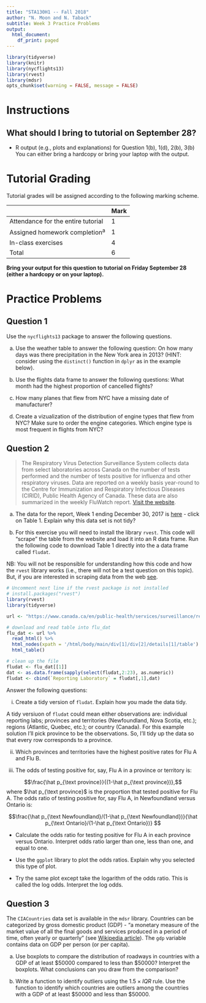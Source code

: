 ```yaml
---
title: "STA130H1 -- Fall 2018"
author: "N. Moon and N. Taback"
subtitle: Week 3 Practice Problems
output:
  html_document:
    df_print: paged
---
```


```r
library(tidyverse)
library(knitr)
library(nycflights13)
library(rvest)
library(mdsr)
opts_chunk$set(warning = FALSE, message = FALSE) 
```


# Instructions

## What should I bring to tutorial on September 28?

- R output (e.g., plots and explanations) for Question 1(b), 1(d), 2(b), 3(b)  You can either bring a hardcopy or bring your laptop with the output.

# Tutorial Grading

Tutorial grades will be assigned according to the following marking scheme.

|                                    | Mark |
|------------------------------------|------|
| Attendance for the entire tutorial | 1    |
| Assigned homework completion^a^    | 1    |
| In-class exercises                 | 4    |
| Total                              | 6    |



**Bring your output for this question to tutorial on Friday September 28 (either a hardcopy or on your laptop). **

# Practice Problems

## Question 1

Use the `nycflights13` package to answer the following questions.

(a) Use the weather table to answer the following question: On how many days was there precipitation in the New York area in 2013?  (HINT: consider using the `distinct()` function in `dplyr` as in the example below).

(b) Use the flights data frame to answer the following questions: What month had the highest proportion of cancelled flights?

(c) How many planes that flew from NYC have a missing date of manufacturer?  

(d) Create a vizualization of the distribution of engine types that flew from NYC? Make sure to order the engine categories. Which engine type is most frequent in flights from NYC?



## Question 2

> The Respiratory Virus Detection Surveillance System collects data from select laboratories across Canada on the number of tests performed and the number of tests positive for influenza and other respiratory viruses. Data are reported on a weekly basis year-round to the Centre for Immunization and Respiratory Infectious Diseases (CIRID), Public Health Agency of Canada. These data are also summarized in the weekly FluWatch report. [Visit the website](https://www.canada.ca/en/public-health/services/surveillance/respiratory-virus-detections-canada.html).

(a)  The data for the report, Week 1 ending December 30, 2017 is [here](https://www.canada.ca/en/public-health/services/surveillance/respiratory-virus-detections-canada/2017-2018/respiratory-virus-detections-isolations-week-52-ending-december-30-2017.html) - click on Table 1.  Explain why this data set is not tidy?


(b) For this exercise you will need to install the library `rvest`.  This code will "scrape" the table from the website and load it into an R data frame. Run the following code to download Table 1 directly into the a data frame called `fludat`.    

NB:  You will not be responsible for understanding how this code and how the `rvest` library works (i.e., there will not be a test question on this topic). But, if you are interested in scraping data from the web [see](https://blog.rstudio.com/2014/11/24/rvest-easy-web-scraping-with-r/).


```r
# Uncomment next line if the rvest package is not installed
# install.packages("rvest") 
library(rvest)
library(tidyverse)

url <- "https://www.canada.ca/en/public-health/services/surveillance/respiratory-virus-detections-canada/2017-2018/respiratory-virus-detections-isolations-week-52-ending-december-30-2017.html"

# download and read table into flu_dat 
flu_dat <- url %>% 
  read_html() %>% 
  html_nodes(xpath = '/html/body/main/div[1]/div[2]/details[1]/table') %>% 
  html_table()

# clean up the file
fludat <- flu_dat[[1]]
dat <- as.data.frame(sapply(select(fludat,2:23), as.numeric))
fludat <- cbind(`Reporting Laboratory` = fludat[,1],dat)
```

Answer the following questions:

(i) Create a tidy version of `fludat`.  Explain how you made the data tidy.

A tidy versiuon of ` fludat` could mean either observations are: individual reporting labs; provinces and territories (Newfoundland, Nova Scotia, etc.); regions (Atlantic, Quebec, etc.); or country (Canada). For this example solution I'll pick province to be the observations.  So, I'll tidy up the data so that every row corresponds to a province.



(ii) Which provinces and territories have the highest positive rates for Flu A and Flu B.


(iii) The odds of testing positive for, say, Flu A in a province or territory is:

$$\frac{\hat p_{\text province}}{(1-\hat p_{\text province})},$$
where $\hat p_{\text province}$ is the proportion that tested positive for Flu A.  The odds ratio of testing positive for, say Flu A, in Newfoundland versus Ontario is:

$$\frac{\hat p_{\text Newfoundland}/(1-\hat p_{\text Newfoundland})}{\hat p_{\text Ontario}/(1-\hat p_{\text Ontario})} $$

- Calculate the odds ratio for testing positive for Flu A in each province versus Ontario. Interpret odds ratio larger than one, less than one, and equal to one.

- Use the `ggplot` library to plot the odds ratios.  Explain why you selected this type of plot.

- Try the same plot except take the logarithm of the odds ratio. This is called the log odds.  Interpret the log odds.


## Question 3

The `CIACountries` data set is available in the `mdsr` library.  Countries can be categorized by gross domestic product (GDP) - "a monetary measure of the market value of all the final goods and services produced in a period of time, often yearly or quarterly" (see [Wikipedia article](https://en.wikipedia.org/wiki/Gross_domestic_product)).  The `gdp` variable contains data on GDP per person (or per capita).  

(a) Use boxplots to compare the distribution of roadways in countries with a GDP of at least $50000 compared to less than $50000?  Interpret the boxplots. What conclusions can you draw from the comparison?


(b)  Write a function to identify outliers using the $1.5 \times IQR$ rule.  Use the function to identify which countries are outliers among the countries with a GDP of at least $50000 and less than $50000.
